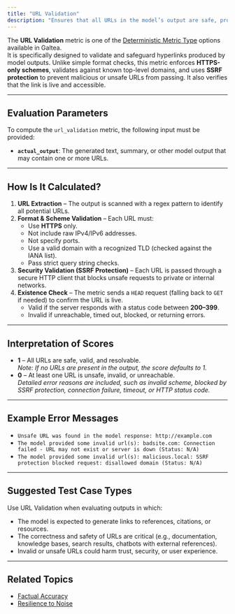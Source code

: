 ```yaml
---
title: "URL Validation"
description: "Ensures that all URLs in the model’s output are safe, properly formatted, and resolvable using strict validation and SSRF protection."
---
```


The **URL Validation** metric is one of the [Deterministic Metric Type](/concepts/metric-type) options available in Galtea.  
It is specifically designed to validate and safeguard hyperlinks produced by model outputs. Unlike simple format checks, this metric enforces **HTTPS-only schemes**, validates against known top-level domains, and uses **SSRF protection** to prevent malicious or unsafe URLs from passing. It also verifies that the link is live and accessible.

---

## Evaluation Parameters

To compute the `url_validation` metric, the following input must be provided:

- **`actual_output`**: The generated text, summary, or other model output that may contain one or more URLs.

---

## How Is It Calculated?

1. **URL Extraction** – The output is scanned with a regex pattern to identify all potential URLs.  
2. **Format & Scheme Validation** – Each URL must:
   - Use **HTTPS** only.  
   - Not include raw IPv4/IPv6 addresses.  
   - Not specify ports.  
   - Use a valid domain with a recognized TLD (checked against the IANA list).  
   - Pass strict query string checks.  
3. **Security Validation (SSRF Protection)** – Each URL is passed through a secure HTTP client that blocks unsafe requests to private or internal networks.  
4. **Existence Check** – The metric sends a `HEAD` request (falling back to `GET` if needed) to confirm the URL is live.  
   - Valid if the server responds with a status code between **200–399**.  
   - Invalid if unreachable, timed out, blocked, or returning errors.  

---

## Interpretation of Scores

- **1** – All URLs are safe, valid, and resolvable.  
  *Note: If no URLs are present in the output, the score defaults to 1.*  
- **0** – At least one URL is unsafe, invalid, or unreachable.  
  *Detailed error reasons are included, such as invalid scheme, blocked by SSRF protection, connection failure, timeout, or HTTP status code.*

---

## Example Error Messages

- `Unsafe URL was found in the model response: http://example.com`  
- `The model provided some invalid url(s): badsite.com: Connection failed - URL may not exist or server is down (Status: N/A)`  
- `The model provided some invalid url(s): malicious.local: SSRF protection blocked request: disallowed domain (Status: N/A)`  

---

## Suggested Test Case Types

Use URL Validation when evaluating outputs in which:

- The model is expected to generate links to references, citations, or resources.  
- The correctness and safety of URLs are critical (e.g., documentation, knowledge bases, search results, chatbots with external references).  
- Invalid or unsafe URLs could harm trust, security, or user experience.  

---
## Related Topics

- [Factual Accuracy](/concepts/metric-type/factual-accuracy)
- [Resilience to Noise](/concepts/metric-type/resilience-to-noise)

